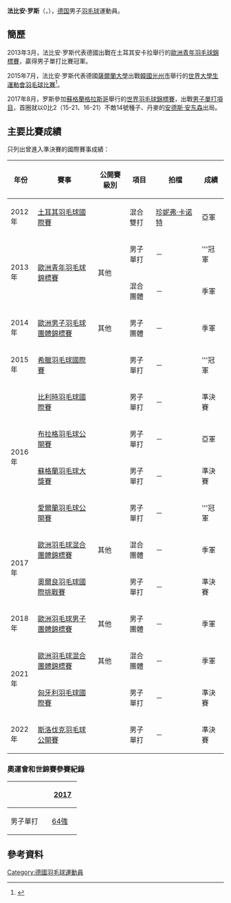 {{noteTA|G1=Badminton}}
{{Infobox 羽球選手
| playername              = 法比安·罗斯<br/>{{lang|de|Fabian Roth}}
| image                   = 
| size                    = 
| caption                 = 
| birth_name              = 
| date_of_birth           = {{birth_date_and_age|1995|11|29}}
| place_of_birth          = 
| height                  = 
| weight                  = 
| event                   = 男子單打
| country                 = {{GER}}
| years_active            = 
| handedness              = 
| coach                   = 
| highest_ranking         = 第104位（男單）
| date_of_highest_ranking = 2015年4月30日<ref name="highest-ranking">[http://bwfcontent.tournamentsoftware.com/ranking/player.aspx?id=8923&player=277782 BWF World Ranking - Ranking of Fabian ROTH (57297)]{{en}}</ref>
| current_ranking         = 第104位（男單）
| date_of_current_ranking = 2015年4月30日<ref>[http://bwfcontent.tournamentsoftware.com/ranking/category.aspx?id=8923&category=472 BWF World Ranking - BWF世界排名榜 (4/30/2015) - Men's singles] {{Wayback|url=http://bwfcontent.tournamentsoftware.com/ranking/category.aspx?id=8923&category=472 |date=20190713044818 }}{{en}}</ref>
| played                  = 145勝–52負（男單）<br/>11勝–6負（男雙）<br/>26勝–15負（混雙）
| titles                  = 
| bwf_profile             = DEA4E911-16AF-4839-8AEB-F69AF1CA5BF8
| bwf_id                  = 57297
| updated                 = 2015年4月30日
}}
{{MedalTableTop|width=286px}}
{{MedalSport | 男子[[羽毛球|羽毛球]]}}
{{MedalCountry | {{GER}}}}
{{MedalCompetition | [[歐洲羽毛球混合團體錦標賽|歐洲羽毛球混合團體錦標賽]]}}
{{MedalBronze| [[2017年歐洲羽毛球混合團體錦標賽|2017年 盧賓]] | 混合團體 }}
{{MedalBronze| [[2021年歐洲羽毛球混合團體錦標賽|2021年 萬塔]] | 混合團體 }}
{{MedalCompetition | [[歐洲羽毛球男女子團體錦標賽|歐洲羽毛球男女子團體錦標賽]]}}
{{MedalBronze| [[2014年歐洲羽毛球男子團體錦標賽|2014年 巴塞爾]] | 男子團體 }}
{{MedalBronze| [[2018年歐洲羽毛球男子團體錦標賽|2018年 喀山]] | 男子團體 }}
{{MedalCompetition | [[歐洲青年羽毛球錦標賽|歐洲青年羽毛球錦標賽]]}}
{{MedalGold  | [[2013年歐洲青年羽毛球錦標賽|2013年 安卡拉]] | 男子單打 }}
{{MedalBronze| [[2013年歐洲青年羽毛球錦標賽|2013年 安卡拉]] | 混合團體 }}
{{MedalBottom}}
'''法比安·罗斯'''（{{lang-de|'''Fabian Roth'''}}，{{bd|1995年|11月29日|}}），[[德国|德国]]男子[[羽毛球|羽毛球]]運動員。

==簡歷==
2013年3月，法比安·罗斯代表德國出戰在土耳其安卡拉舉行的[[2013年歐洲青年羽毛球錦標賽|歐洲青年羽毛球錦標賽]]，贏得男子單打比賽冠軍。

2015年7月，法比安·罗斯代表德國[[薩爾蘭大學|薩爾蘭大學]]出戰[[韓國|韓國]][[光州市|光州市]]舉行的[[2015年夏季世界大學生運動會|世界大學生運動會]][[2015年夏季世界大學生運動會羽球比賽|羽毛球比賽]]<ref name="gwangju">{{cite web|title=Biography Overview - ROTH Fabian Valentin|url=http://www.gwangju2015.com/IRS/eng/zb/engzb_badminton_biography_overview_n6306430_roth_fabian_valentin.htm|publisher=2015 Gwangju Summer Universiade Organizing Committee|deadurl=yes|archiveurl=https://web.archive.org/web/20150920114529/http://www.gwangju2015.com/IRS/eng/zb/engzb_badminton_biography_overview_n6306430_roth_fabian_valentin.htm|archivedate=2015-09-20}}{{en}}</ref>。

2017年8月，罗斯參加[[蘇格蘭|蘇格蘭]][[格拉斯哥|格拉斯哥]]舉行的[[2017年世界羽毛球錦標賽|世界羽毛球錦標賽]]，出戰[[2017年世界羽毛球錦標賽男子單打項目|男子單打項目]]，首圈就以0比2（15-21、16-21）不敵14號種子、丹麥的[[安德斯·安东森|安德斯·安东森]]出局。

==主要比賽成績==
只列出曾進入準決賽的國際賽事成績：
{| class=wikitable style="text-align:center; font-size:small;" 
!width="50"|年份
!width="180"|賽事
!width="80"|公開賽級別
!width="60"|項目
!width="130"|拍檔
!width="50"|成績
|-
!rowspan="1"|2012年
|[[2012年土耳其羽毛球國際賽|土耳其羽毛球國際賽]]
|{{BWFIS}}
|混合雙打
|[[珍妮弗·卡诺特|珍妮弗·卡诺特]]
|bgcolor="silver"|亞軍
|-
!rowspan="2"|2013年
|rowspan="2"|[[2013年歐洲青年羽毛球錦標賽|歐洲青年羽毛球錦標賽]]
|rowspan="2"|其他
|男子單打
|－
|bgcolor="gold"|'''冠軍
|-
|混合團體
|－
|bgcolor="#b8860b"|季軍
|-
!rowspan="1"|2014年
|[[2014年歐洲男子羽毛球團體錦標賽|歐洲男子羽毛球團體錦標賽]]
|其他
|男子團體
|－
|bgcolor="#b8860b"|季軍
|-
!rowspan="1"|2015年
|[[2015年希臘羽毛球國際賽|希臘羽毛球國際賽]]
|{{BWFIS}}
|男子單打
|－
|bgcolor="gold"|'''冠軍
|-
!rowspan="4"|2016年
|[[2016年比利時羽毛球國際賽|比利時羽毛球國際賽]]
|{{BWFIC}}
|男子單打
|－
|bgcolor="#b8860b"|準決賽
|-
|[[2016年布拉格羽毛球公開賽|布拉格羽毛球公開賽]]
|{{BWFIC}}
|男子單打
|－
|bgcolor="silver"|亞軍
|-
|[[2016年蘇格蘭羽毛球大獎賽|蘇格蘭羽毛球大獎賽]]
|{{BWFGP}}
|男子單打
|－
|bgcolor="#b8860b"|準決賽
|-
|[[2016年愛爾蘭羽毛球公開賽|愛爾蘭羽毛球公開賽]]
|{{BWFIC}}
|男子單打
|－
|bgcolor="gold"|'''冠軍
|-
!rowspan="2"|2017年
|[[2017年歐洲羽毛球混合團體錦標賽|歐洲羽毛球混合團體錦標賽]]
|其他
|混合團體
|－
|bgcolor="#b8860b"|季軍
|-
|[[2017年奧爾良羽毛球國際挑戰賽|奧爾良羽毛球國際挑戰賽]]
|{{BWFIC}}
|男子單打
|－
|bgcolor="#b8860b"|準決賽
|-
!rowspan="1"|2018年
|[[2018年歐洲羽毛球男子團體錦標賽|歐洲羽毛球男子團體錦標賽]]
|其他
|男子團體
|－
|bgcolor="#b8860b"|季軍
|-
!rowspan="2"|2021年
|[[2021年歐洲羽毛球混合團體錦標賽|歐洲羽毛球混合團體錦標賽]]
|其他
|混合團體
|－
|bgcolor="#b8860b"|季軍
|-
|[[2021年匈牙利羽毛球國際賽|匈牙利羽毛球國際賽]]
|{{BWFIS}}
|男子單打
|－
|bgcolor="#b8860b"|準決賽
|-
!rowspan="1"|2022年
|[[2022年斯洛伐克羽毛球公開賽|斯洛伐克羽毛球公開賽]]
|{{BWFFS}}
|男子單打
|－
|bgcolor="#b8860b"|準決賽
|}
{{BWF賽事級別索引}}

===奧運會和世錦賽參賽紀錄===
{| class=wikitable style="text-align:center; font-size:small;" 
!
!width="50"|[[2017年世界羽毛球錦標賽|2017]]
|-
!width="80"|男子單打
|[[2017年世界羽毛球錦標賽男子單打項目|64強]]
|}

==參考資料==
{{Reflist}}

{{DEFAULTSORT:Roth, Fabian}}
[[Category:德國羽毛球運動員|Category:德國羽毛球運動員]]
